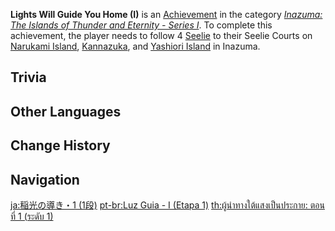 {{Achievement Infobox
|title        = Lights Will Guide You Home (I)
|id           = 80082
|order id     = 0083
|category     = Inazuma: The Islands of Thunder and Eternity - Series I
|description  = Follow 4 [[Seelie]] to their Seelie Courts on [[Narukami Island]], [[Kannazuka]], and [[Yashiori Island]] in [[Inazuma]].
|requirements = 
|primogems    = 5
|tracking     = Tracks the amount of Seelie found.
|topic        = Seelie
|set          = Lights Will Guide You Home (I)
|tier         = 1
|tiers_total  = 3
}}
'''Lights Will Guide You Home (I)''' is an [[Achievement]] in the category ''[[Inazuma: The Islands of Thunder and Eternity - Series I]]''. To complete this achievement, the player needs to follow 4 [[Seelie]] to their Seelie Courts on [[Narukami Island]], [[Kannazuka]], and [[Yashiori Island]] in Inazuma.

==Trivia==
{{Transclude|Lights Will Guide You Home (I)|Trivia}}
<!--
==Video Guides==
{{EVT
|video1   = 
|caption1 = 
}}
-->

==Other Languages==
{{Transclude|Lights Will Guide You Home (I)|Other Languages}}

==Change History==
{{Change History|2.0}}
<!--
==References==
{{Reflist}}
-->
==Navigation==
{{Achievement Navbox}}

[[ja:稲光の導き・1 (1段)]]
[[pt-br:Luz Guia - I (Etapa 1)]]
[[th:ผู้นำทางใต้แสงเป็นประกาย: ตอนที่ 1 (ระดับ 1)]]